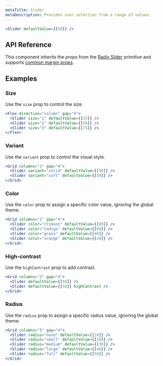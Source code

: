 ```yaml
---
metaTitle: Slider
metaDescription: Provides user selection from a range of values.
---
```


```jsx live=true
<Slider defaultValue={[50]} />
```

## API Reference

This component inherits the props from the [Radix Slider](/primitives/docs/components/slider) primitive and supports [common margin props](/themes/docs/theme/layout#margin-props).

<ThemesPropsTable name="slider" />

## Examples

### Size

Use the `size` prop to control the size.

```jsx live=true
<Flex direction="column" gap="4">
  <Slider size="1" defaultValue={[25]} />
  <Slider size="2" defaultValue={[50]} />
  <Slider size="3" defaultValue={[75]} />
</Flex>
```

### Variant

Use the `variant` prop to control the visual style.

```jsx live=true
<Grid columns="2" gap="4">
  <Slider variant="solid" defaultValue={[50]} />
  <Slider variant="soft" defaultValue={[50]} />
</Grid>
```

### Color

Use the `color` prop to assign a specific color value, ignoring the global theme.

```jsx live=true
<Grid columns="1" gap="4">
  <Slider color="crimson" defaultValue={[80]} />
  <Slider color="indigo" defaultValue={[60]} />
  <Slider color="grass" defaultValue={[40]} />
  <Slider color="orange" defaultValue={[20]} />
</Grid>
```

### High-contrast

Use the `highContrast` prop to add contrast.

```jsx live=true
<Grid columns="2" gap="4">
  <Slider defaultValue={[50]} />
  <Slider defaultValue={[50]} highContrast />
</Grid>
```

### Radius

Use the `radius` prop to assign a specific radius value, ignoring the global theme.

```jsx live=true
<Grid columns="5" gap="4">
  <Slider radius="none" defaultValue={[10]} />
  <Slider radius="small" defaultValue={[20]} />
  <Slider radius="medium" defaultValue={[30]} />
  <Slider radius="large" defaultValue={[40]} />
  <Slider radius="full" defaultValue={[50]} />
</Grid>
```
